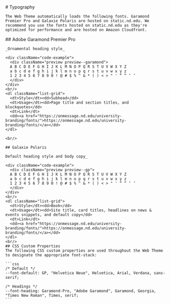 
<Meta title="Foundation/Typography" />

<div className="sb-container sb-unstyled">
  <div className='sb-section-title'>
    # Typography

    The Web Theme automatically loads the following fonts. Garamond Premier Pro and Galaxie Polaris are hosted on static.nd.edu. We recommend you use the fonts hosted on static.nd.edu as they're optimized for performance and are hosted on Amazon Cloudfront.
  </div>
  <div className="sb-section">
    ## Adobe Garamond Premier Pro

    _Ornamental heading style_

    <div className="code-example">
      <div className="preview preview--garamond">
      A B C D E F G H I J K L M N O P Q R S T U V W X Y Z
      a b c d e f g h i j k l m n o p q r s t u v w x y z
      1 2 3 4 5 6 7 8 9 0 ! @ # $ % ^ & * ( ) < > " ' “ ” ‘ ’
      </div>
    </div>
    <br/>
    <dl className="list-grid">
      <dt>Style</dt><dd>Subhead</dd>
      <dt>Usage</dt><dd>Page title and section titles, and blockquotes</dd>
      <dt>Link</dt>
      <dd><a href="https://onmessage.nd.edu/university-branding/fonts/">https://onmessage.nd.edu/university-branding/fonts/</a></dd>
    </dl>

    <br/>
    
    ## Galaxie Polaris

    Default heading style and body copy_

    <div className="code-example">
      <div className="preview preview--gp">
      A B C D E F G H I J K L M N O P Q R S T U V W X Y Z
      a b c d e f g h i j k l m n o p q r s t u v w x y z
      1 2 3 4 5 6 7 8 9 0 ! @ # $ % ^ & * ( ) < > " ' “ ” ‘ ’
      </div>
    </div>
    <br/>
    <dl className="list-grid">
      <dt>Style</dt><dd>Book</dd>
      <dt>Usage</dt><dd>Site title, card titles, headlines on news & events snippets, and default copy</dd>
      <dt>Link</dt>
      <dd><a href="https://onmessage.nd.edu/university-branding/fonts/">https://onmessage.nd.edu/university-branding/fonts/</a></dd>
    </dl>
    <br/>
    ## CSS Custom Properties
    The following CSS custom properties are used throughout the Web Theme to designate the appropriate font-stack:

    ```css
    /* Default */
    --font-default: GP, "Helvetica Neue", Helvetica, Arial, Verdana, sans-serif;

    /* Headings */
    --font-heading: Garamond-Pro, "Adobe Garamond", Garamond, Georgia, "Times New Roman", Times, serif;
    ```

  </div>
</div>